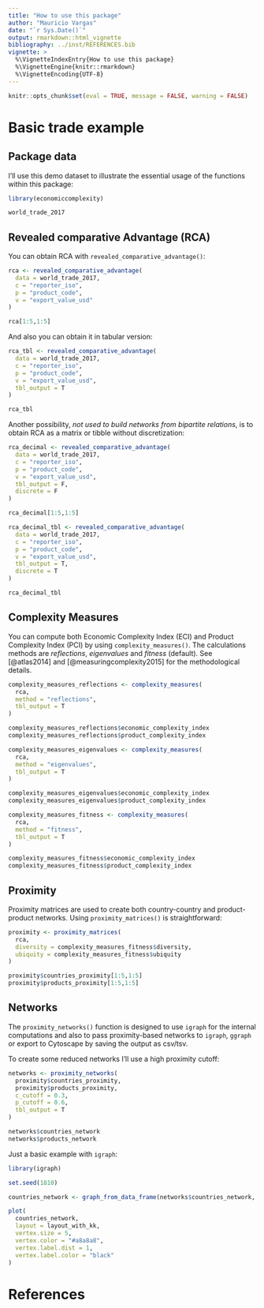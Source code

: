 ```yaml
---
title: "How to use this package"
author: "Mauricio Vargas"
date: "`r Sys.Date()`"
output: rmarkdown::html_vignette
bibliography: ../inst/REFERENCES.bib
vignette: >
  %\VignetteIndexEntry{How to use this package}
  %\VignetteEngine{knitr::rmarkdown}
  %\VignetteEncoding{UTF-8}
---
```


```r
knitr::opts_chunk$set(eval = TRUE, message = FALSE, warning = FALSE)
```

# Basic trade example

## Package data

I'll use this demo dataset to illustrate the essential usage of the functions within this package:

```r
library(economiccomplexity)

world_trade_2017
```

## Revealed comparative Advantage (RCA)

You can obtain RCA with `revealed_comparative_advantage()`:
```r
rca <- revealed_comparative_advantage(
  data = world_trade_2017, 
  c = "reporter_iso",
  p = "product_code", 
  v = "export_value_usd"
)

rca[1:5,1:5]
```

And also you can obtain it in tabular version:
```r
rca_tbl <- revealed_comparative_advantage(
  data = world_trade_2017, 
  c = "reporter_iso",
  p = "product_code",
  v = "export_value_usd",
  tbl_output = T
)

rca_tbl
```

Another possibility, *not used to build networks from bipartite relations*, is to obtain RCA as a matrix or tibble without discretization:

```r
rca_decimal <- revealed_comparative_advantage(
  data = world_trade_2017,
  c = "reporter_iso",
  p = "product_code",
  v = "export_value_usd",
  tbl_output = F,
  discrete = F
)

rca_decimal[1:5,1:5]
```

```r
rca_decimal_tbl <- revealed_comparative_advantage(
  data = world_trade_2017,
  c = "reporter_iso",
  p = "product_code",
  v = "export_value_usd",
  tbl_output = T,
  discrete = T
)

rca_decimal_tbl
```

## Complexity Measures

You can compute both Economic Complexity Index (ECI) and Product Complexity Index (PCI) by using `complexity_measures()`. The calculations methods are *reflections*, *eigenvalues* and *fitness* (default). See [@atlas2014] and [@measuringcomplexity2015] for the methodological details.

```r
complexity_measures_reflections <- complexity_measures(
  rca, 
  method = "reflections", 
  tbl_output = T
)

complexity_measures_reflections$economic_complexity_index
complexity_measures_reflections$product_complexity_index
```

```r
complexity_measures_eigenvalues <- complexity_measures(
  rca,
  method = "eigenvalues",
  tbl_output = T
)

complexity_measures_eigenvalues$economic_complexity_index
complexity_measures_eigenvalues$product_complexity_index
```

```r
complexity_measures_fitness <- complexity_measures(
  rca,
  method = "fitness", 
  tbl_output = T
)

complexity_measures_fitness$economic_complexity_index
complexity_measures_fitness$product_complexity_index
```

## Proximity

Proximity matrices are used to create both country-country and product-product networks. Using `proximity_matrices()` is straightforward:
```r
proximity <- proximity_matrices(
  rca,
  diversity = complexity_measures_fitness$diversity,
  ubiquity = complexity_measures_fitness$ubiquity
)

proximity$countries_proximity[1:5,1:5]
proximity$products_proximity[1:5,1:5]
```

## Networks

The `proximity_networks()` function is designed to use `igraph` for the internal computations and also to pass proximity-based networks to `igraph`, `ggraph` or export to Cytoscape by saving the output as csv/tsv.

To create some reduced networks I'll use a high proximity cutoff:

```r
networks <- proximity_networks(
  proximity$countries_proximity,
  proximity$products_proximity,
  c_cutoff = 0.3,
  p_cutoff = 0.6,
  tbl_output = T
)

networks$countries_network
networks$products_network
```

Just a basic example with `igraph`:
```r
library(igraph)

set.seed(1810)

countries_network <- graph_from_data_frame(networks$countries_network, directed = F)

plot(
  countries_network, 
  layout = layout_with_kk,
  vertex.size = 5,
  vertex.color = "#a8a8a8",
  vertex.label.dist = 1,
  vertex.label.color = "black"
)
```

# References
